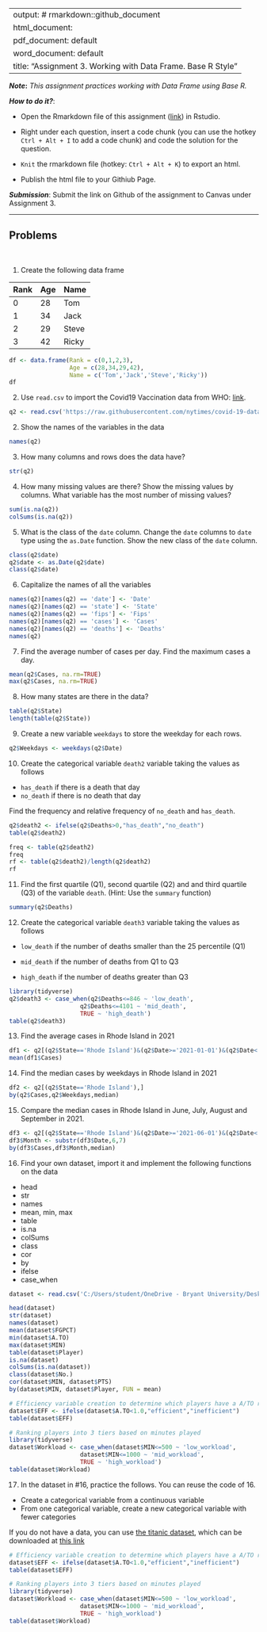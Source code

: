 
---
output: # rmarkdown::github_document
  html_document:
  pdf_document: default
  word_document: default
title: "Assignment 3.  Working with Data Frame. Base R Style"
---

***Note*:** *This assignment practices working with Data Frame using Base R.*

***How to do it?***: 

- Open the Rmarkdown file of this assignment ([link](assignment3.Rmd)) in Rstudio. 

- Right under each question, insert  a code chunk (you can use the hotkey `Ctrl + Alt + I` to add a code chunk) and code the solution for the question. 

- `Knit` the rmarkdown file (hotkey: `Ctrl + Alt + K`) to export an html.  

-  Publish the html file to your Githiub Page. 

***Submission***: Submit the link on Github of the assignment to Canvas under Assignment 3. 

-------

Problems
-------
 \

1. Create the following data frame

| Rank 	| Age 	| Name  	|
|:------	|:-----	|:-------	|
| 0    	| 28  	| Tom   	|
| 1    	| 34  	| Jack  	|
| 2    	| 29  	| Steve 	|
| 3    	| 42  	| Ricky 	|
```r
df <- data.frame(Rank = c(0,1,2,3),
                 Age = c(28,34,29,42),
                 Name = c('Tom','Jack','Steve','Ricky'))
df
```

2. Use `read.csv` to import the Covid19 Vaccination data from WHO: [link](https://raw.githubusercontent.com/nytimes/covid-19-data/master/us-states.csv).
```r
q2 <- read.csv('https://raw.githubusercontent.com/nytimes/covid-19-data/master/us-states.csv')
```

2. Show the names of the variables in the data
```r
names(q2)
```

3. How many columns and rows does the data have? 
```r
str(q2)
```

4. How many missing values are there?  Show the missing values by columns.  What variable has the most number of missing values?
```r
sum(is.na(q2))
colSums(is.na(q2))
```

5. What is the class of the `date` column. Change the `date` columns to `date` type using the `as.Date` function. Show the new class of the `date` column. 
```r
class(q2$date)
q2$date <- as.Date(q2$date)
class(q2$date)
```

6. Capitalize the names of all the variables
```r
names(q2)[names(q2) == 'date'] <- 'Date'
names(q2)[names(q2) == 'state'] <- 'State'
names(q2)[names(q2) == 'fips'] <- 'Fips'
names(q2)[names(q2) == 'cases'] <- 'Cases'
names(q2)[names(q2) == 'deaths'] <- 'Deaths'
names(q2)
```

7. Find the average number of cases per day. Find the maximum cases a day.  
```r
mean(q2$Cases, na.rm=TRUE)
max(q2$Cases, na.rm=TRUE)
```

8. How many states are there in the data?  
```r
table(q2$State)
length(table(q2$State))
```

9. Create a new variable `weekdays` to store the weekday for each rows. 
```r
q2$Weekdays <- weekdays(q2$Date)
```

10. Create the categorical variable `death2` variable taking the values as follows

- `has_death` if there is a death that day
-  `no_death` if there is no death that day

Find the frequency and relative frequency of `no_death` and `has_death`. 
```r
q2$death2 <- ifelse(q2$Deaths>0,"has_death","no_death")
table(q2$death2)

freq <- table(q2$death2)
freq
rf <- table(q2$death2)/length(q2$death2)
rf
```

11. Find the first quartile (Q1), second quartile (Q2) and and third quartile (Q3) of the variable `death`. (Hint:  Use the `summary` function)
```r
summary(q2$Deaths)
```

12. Create the categorical variable `death3` variable taking the values as follows

- `low_death` if the number of deaths smaller than the 25 percentile (Q1)

- `mid_death` if the number of deaths from Q1 to Q3

- `high_death` if the number of deaths greater than Q3
```r
library(tidyverse)
q2$death3 <- case_when(q2$Deaths<=846 ~ 'low_death',
                    q2$Deaths<=4101 ~ 'mid_death',
                    TRUE ~ 'high_death')
table(q2$death3)
```

13. Find the average cases in Rhode Island in 2021
```r
df1 <- q2[(q2$State=='Rhode Island')&(q2$Date>='2021-01-01')&(q2$Date<'2022-01-01'),]
mean(df1$Cases)
```

14. Find the median cases by weekdays in Rhode Island in 2021 
```r
df2 <- q2[(q2$State=='Rhode Island'),]
by(q2$Cases,q2$Weekdays,median)
```

15. Compare the median cases in Rhode Island in June, July, August and September in 2021. 
```r
df3 <- q2[(q2$State=='Rhode Island')&(q2$Date>='2021-06-01')&(q2$Date<'2021-10-01'),]
df3$Month <- substr(df3$Date,6,7)
by(df3$Cases,df3$Month,median)
```

16.  Find your own dataset, import it and implement the following functions on the data

- head
- str
- names
- mean, min, max
- table
- is.na
- colSums
- class
- cor
- by
- ifelse
- case_when
```r
dataset <- read.csv('C:/Users/student/OneDrive - Bryant University/Desktop/Statistical_Analysis_with_R/Math421/Math421/21-22BballSeasonData.csv')

head(dataset)
str(dataset)
names(dataset)
mean(dataset$FGPCT)
min(dataset$A.TO)
max(dataset$MIN)
table(dataset$Player)
is.na(dataset)
colSums(is.na(dataset))
class(dataset$No.)
cor(dataset$MIN, dataset$PTS)
by(dataset$MIN, dataset$Player, FUN = mean)

# Efficiency variable creation to determine which players have a A/TO ratio less than 1.0
dataset$EFF <- ifelse(dataset$A.TO<1.0,"efficient","inefficient")
table(dataset$EFF)

# Ranking players into 3 tiers based on minutes played
library(tidyverse)
dataset$Workload <- case_when(dataset$MIN<=500 ~ 'low_workload',
                    dataset$MIN<=1000 ~ 'mid_workload',
                    TRUE ~ 'high_workload')
table(dataset$Workload)
```

17.  In the dataset in #16, practice the follows.  You can reuse the code of 16. 

- Create a categorical variable from a continuous variable
- From one categorical variable, create a new categorical variable with fewer categories

If you do not have a data, you can use [the titanic dataset](https://www.kaggle.com/competitions/titanic/overview), which can be downloaded at [this link](../data/titanic.csv)
```r
# Efficiency variable creation to determine which players have a A/TO ratio less than 1.0
dataset$EFF <- ifelse(dataset$A.TO<1.0,"efficient","inefficient")
table(dataset$EFF)

# Ranking players into 3 tiers based on minutes played
library(tidyverse)
dataset$Workload <- case_when(dataset$MIN<=500 ~ 'low_workload',
                    dataset$MIN<=1000 ~ 'mid_workload',
                    TRUE ~ 'high_workload')
table(dataset$Workload)
```

